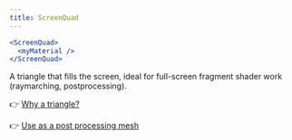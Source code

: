```yaml
---
title: ScreenQuad
---
```


```jsx
<ScreenQuad>
  <myMaterial />
</ScreenQuad>
```

A triangle that fills the screen, ideal for full-screen fragment shader work (raymarching, postprocessing).

👉 [Why a triangle?](https://www.cginternals.com/en/blog/2018-01-10-screen-aligned-quads-and-triangles.html)

👉 [Use as a post processing mesh](https://medium.com/@luruke/simple-postprocessing-in-three-js-91936ecadfb7)

<StoryBookLink link="shapes-screenquad--screen-quad-st" />

<StoryBookEmbed id="shapes-screenquad--screen-quad-st" />
